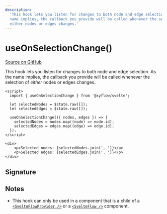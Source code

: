 ```yaml
---
description:
  'This hook lets you listen for changes to both node and edge selection. As the
  name implies, the callback you provide will be called whenever the selection of
  either nodes or edges changes.'
---
```


# useOnSelectionChange()

[Source on GitHub](https://github.com/xyflow/xyflow/blob/main/packages/svelte/src/hooks/useOnSelectionChange.svelte.ts)

This hook lets you listen for changes to both node and edge selection. As the
name implies, the callback you provide will be called whenever the selection of
_either_ nodes or edges changes.

```svelte filename="Component.svelte"
<script>
  import { useOnSelectionChange } from '@xyflow/svelte';

  let selectedNodes = $state.raw([]);
  let selectedEdges = $state.raw([]);

  useOnSelectionChange(({ nodes, edges }) => {
    selectedNodes = nodes.map((node) => node.id);
    selectedEdges = edges.map((edge) => edge.id);
  });
</script>

<div>
    <p>Selected nodes: {selectedNodes.join(', ')}</p>
    <p>Selected edges: {selectedEdges.join(', ')}</p>
</div>
```

## Signature

<APIDocs functionName="useOnSelectionChange" />

## Notes

- This hook can only be used in a component that is a child of a
  [`<SvelteFlowProvider />`](/api-reference/svelte-flow-provider) or a
  [`<SvelteFlow />`](/api-reference/svelte-flow) component.
